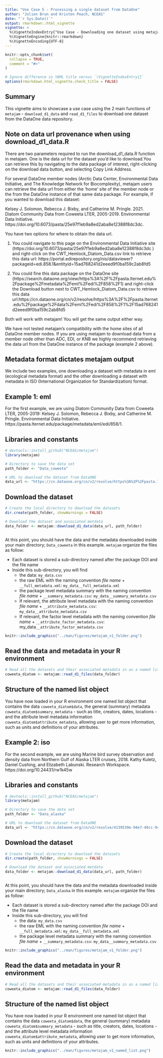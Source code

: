 ```yaml
---
title: "Use Case 5 - Processing a single dataset from DataOne"
author: "Julien Brun and Kristen Peach, NCEAS"
date: "`r Sys.Date()`"
output: rmarkdown::html_vignette
vignette: >
  %\VignetteIndexEntry{"Use Case - Downloading one dataset using metajam"}
  %\VignetteEngine{knitr::rmarkdown}
  %\VignetteEncoding{UTF-8}
---
```


```r
knitr::opts_chunk$set(
  collapse = TRUE,
  comment = "#>"
)

# Ignore difference in YAML title versus `\VignetteIndexEntry{}`
options(rmarkdown.html_vignette.check_title = FALSE)
```

## Summary

This vignette aims to showcase a use case using the 2 main functions of `metajam` - `download_d1_data` and `read_d1_files` to download one dataset from the DataOne data repository.


## Note on data url provenance when using download_d1_data.R

There are two parameters required to run the download_d1_data.R function in metajam. One is the data url for the dataset you'd like to download.You can retrieve this by navigating to the data package of interest, right-clicking on the download data button, and selecting Copy Link Address. 

For several DataOne member nodes (Arctic Data Center, Environmental Data Initiative, and The Knowledge Network for Biocomplexity), metajam users can retrieve the data url from either the 'home' site of the member node or the from the DataOne instance of that same data package. For example, if you wanted to download this dataset:

Kelsey J. Solomon, Rebecca J. Bixby, and Catherine M. Pringle. 2021. Diatom Community Data from Coweeta LTER, 2005-2019. Environmental Data Initiative. https://doi.org/10.6073/pasta/25e97f1eb9a8ed2aba8e12388f8dc3dc.

You have two options for where to obtain the data url.

1. You could navigate to this page on the Environmental Data Initiative site (https://doi.org/10.6073/pasta/25e97f1eb9a8ed2aba8e12388f8dc3dc ) and right-click on the CWT_Hemlock_Diatom_Data.csv link to retrieve this data url: https://portal.edirepository.org/nis/dataviewer?packageid=edi.858.1&entityid=15ad768241d2eeed9f0ba159c2ab8fd5

2. You could fine this data package on the DataOne site (https://search.dataone.org/view/https%3A%2F%2Fpasta.lternet.edu%2Fpackage%2Fmetadata%2Feml%2Fedi%2F858%2F1) and right-click the Download button next to CWT_Hemlock_Diatom_Data.csv to retrieve this data url:https://cn.dataone.org/cn/v2/resolve/https%3A%2F%2Fpasta.lternet.edu%2Fpackage%2Fdata%2Feml%2Fedi%2F858%2F1%2F15ad768241d2eeed9f0ba159c2ab8fd5

Both will work with metajam! You will get the same output either way. 

We have not tested metajam's compatibility with the home sites of all DataOne member nodes. If you are using metajam to download data from a member node other than ADC, EDI, or KNB we highly recommend retrieving the data url from the DataOne instance of the package (example 2 above).

## Metadata format dictates metajam output

We include two examples, one downloading a dataset with metadata in eml (ecological metadata format) and the other downloading a dataset with metadata in ISO (International Organization for Standardization) format. 

## Example 1: eml

For the first example, we are using Diatom Community Data from Coweeta LTER, 2005-2019: Kelsey J. Solomon, Rebecca J. Bixby, and Catherine M. Pringle. Environmental Data Initiative. https://pasta.lternet.edu/package/metadata/eml/edi/858/1.


## Libraries and constants

```r
# devtools::install_github("NCEAS/metajam")
library(metajam)  

```

```r
# Directory to save the data set
path_folder <- "Data_coweeta"

# URL to download the dataset from DataONE
data_url <- "https://cn.dataone.org/cn/v2/resolve/https%3A%2F%2Fpasta.lternet.edu%2Fpackage%2Fdata%2Feml%2Fedi%2F858%2F1%2F15ad768241d2eeed9f0ba159c2ab8fd5"

```


## Download the dataset

```r

# Create the local directory to download the datasets
dir.create(path_folder, showWarnings = FALSE)

# Download the dataset and associated metdata 
data_folder <- metajam::download_d1_data(data_url, path_folder)



```

At this point, you should have the data and the metadata downloaded inside your main directory; `Data_coweeta` in this example. `metajam` organize the files as follow: 

- Each dataset is stored a sub-directory named after the package DOI and the file name
- Inside this sub-directory, you will find
    - the data: `my_data.csv`
    - the raw EML with the naming convention _file name_ + `__full_metadata.xml`: `my_data__full_metadata.xml`
    - the package level metadata summary with the naming convention _file name_ + `__summary_metadata.csv`: `my_data__summary_metadata.csv`
    - If relevant, the attribute level metadata with the naming convention _file name_ + `__attribute_metadata.csv`: `my_data__attribute_metadata.csv`
    - If relevant, the factor level metadata with the naming convention _file name_ + `__attribute_factor_metadata.csv`: my_data`__attribute_factor_metadata.csv`

  
```r
knitr::include_graphics("../man/figures/metajam_v1_folder.png")
```  
   

## Read the data and metadata in your R environment

```r
# Read all the datasets and their associated metadata in as a named list
coweeta_diatom <- metajam::read_d1_files(data_folder)

```

## Structure of the named list object

You have now loaded in your R environment one named list object that contains the data `coweeta_diatom$data`, the general (summary) metadata `coweeta_diatom$summary_metadata` - such as title, creators, dates, locations - and the attribute level metadata information `coweeta_diatom$attribute_metadata`, allowing user to get more information, such as units and definitions of your attributes.

## Example 2: iso

For the second example, we are using Marine bird survey observation and density data from Northern Gulf of Alaska LTER cruises, 2018. Kathy Kuletz, Daniel Cushing, and Elizabeth Labunski. Research Workspace. https://doi.org/10.24431/rw1k45w


## Libraries and constants

```r
# devtools::install_github("NCEAS/metajam")
library(metajam)  

```

```r
# Directory to save the data set
path_folder <- "Data_alaska"

# URL to download the dataset from DataONE
data_url <- "https://cn.dataone.org/cn/v2/resolve/4139539e-94e7-49cc-9c7a-5f879e438b16"

```


## Download the dataset

```r

# Create the local directory to download the datasets
dir.create(path_folder, showWarnings = FALSE)

# Download the dataset and associated metdata 
data_folder <- metajam::download_d1_data(data_url, path_folder)



```

At this point, you should have the data and the metadata downloaded inside your main directory; `Data_alaska` in this example. `metajam` organize the files as follow: 

- Each dataset is stored a sub-directory named after the package DOI and the file name
- Inside this sub-directory, you will find
    - the data: `my_data.csv`
    - the raw EML with the naming convention _file name_ + `__full_metadata.xml`: `my_data__full_metadata.xml`
    - the package level metadata summary with the naming convention _file name_ + `__summary_metadata.csv`: `my_data__summary_metadata.csv`

  
```r
knitr::include_graphics("../man/figures/metajam_v1_folder.png")
```  
   

## Read the data and metadata in your R environment

```r
# Read all the datasets and their associated metadata in as a named list
coweeta_diatom <- metajam::read_d1_files(data_folder)

```

## Structure of the named list object

You have now loaded in your R environment one named list object that contains the data `coweeta_diatom$data`, the general (summary) metadata `coweeta_diatom$summary_metadata` - such as title, creators, dates, locations - and the attribute level metadata information `coweeta_diatom$attribute_metadata`, allowing user to get more information, such as units and definitions of your attributes.


```r
knitr::include_graphics("../man/figures/metajam_v1_named_list.png")
```  
